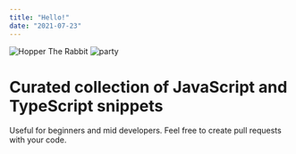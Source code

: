 ```yaml
---
title: "Hello!"
date: "2021-07-23"
---
```


![Hopper The Rabbit](./js-ts.jpg '#max-width:200px;title=JavaScript & TypeScript')
![party](./js-ts.jpg '#box-shadow=2px 2px 6px 0px;float=right;foo=bar;title=\o/')

# Curated collection of JavaScript and TypeScript snippets

Useful for beginners and mid developers. Feel free to create pull requests with your code.
